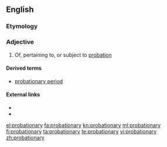 ==English==

===Etymology===
{{suffix|probation|ary}}

===Adjective===
{{en-adj}}

# Of, pertaining to, or subject to [[probation]]

====Derived terms====
* [[probationary period]]

====External links====
* {{R:Webster 1913}}
* {{R:Century 1911}}

[[el:probationary]]
[[fa:probationary]]
[[kn:probationary]]
[[ml:probationary]]
[[fi:probationary]]
[[ta:probationary]]
[[te:probationary]]
[[vi:probationary]]
[[zh:probationary]]